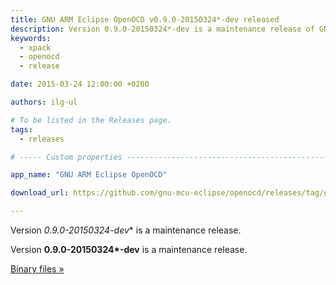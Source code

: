 ```yaml
---
title: GNU ARM Eclipse OpenOCD v0.9.0-20150324*-dev released
description: Version 0.9.0-20150324*-dev is a maintenance release of GNU ARM Eclipse OpenOCD.
keywords:
  - xpack
  - openocd
  - release

date: 2015-03-24 12:00:00 +0200

authors: ilg-ul

# To be listed in the Releases page.
tags:
  - releases

# ----- Custom properties -----------------------------------------------------

app_name: "GNU ARM Eclipse OpenOCD"

download_url: https://github.com/gnu-mcu-eclipse/openocd/releases/tag/gae-0.9.0-20150324/

---
```


<head><title>{frontMatter.title}</title></head>

Version **0.9.0-20150324*-dev** is a maintenance release.

<!-- truncate -->

Version **0.9.0-20150324\*-dev** is a maintenance release.

<!-- truncate -->

<p><a href={frontMatter.download_url}>Binary files »</a></p>
